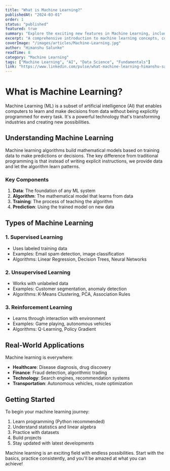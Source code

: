 ```yaml
---
title: "What is Machine Learning?"
publishedAt: "2024-03-01"
order: 1
status: "published"
featured: true
summary: "Explore the exciting new features in Machine Learning, including the fundamentals, types of learning, and real-world applications."
excerpt: "A comprehensive introduction to machine learning concepts, covering supervised, unsupervised, and reinforcement learning with practical examples."
coverImage: "/images/articles/Machine-Learning.jpg"
author: "Himanshu Salunke"
readTime: 8
category: "Machine Learning"
tags: ["Machine Learning", "AI", "Data Science", "Fundamentals"]
link: "https://www.linkedin.com/pulse/what-machine-learning-himanshu-salunke-dwgef/"
---
```


# What is Machine Learning?

Machine Learning (ML) is a subset of artificial intelligence (AI) that enables computers to learn and make decisions from data without being explicitly programmed for every task. It's a powerful technology that's transforming industries and creating new possibilities.

## Understanding Machine Learning

Machine learning algorithms build mathematical models based on training data to make predictions or decisions. The key difference from traditional programming is that instead of writing explicit instructions, we provide data and let the algorithm learn patterns.

### Key Components

1. **Data**: The foundation of any ML system
2. **Algorithm**: The mathematical model that learns from data
3. **Training**: The process of teaching the algorithm
4. **Prediction**: Using the trained model on new data

## Types of Machine Learning

### 1. Supervised Learning
- Uses labeled training data
- Examples: Email spam detection, image classification
- Algorithms: Linear Regression, Decision Trees, Neural Networks

### 2. Unsupervised Learning
- Works with unlabeled data
- Examples: Customer segmentation, anomaly detection
- Algorithms: K-Means Clustering, PCA, Association Rules

### 3. Reinforcement Learning
- Learns through interaction with environment
- Examples: Game playing, autonomous vehicles
- Algorithms: Q-Learning, Policy Gradient

## Real-World Applications

Machine learning is everywhere:

- **Healthcare**: Disease diagnosis, drug discovery
- **Finance**: Fraud detection, algorithmic trading
- **Technology**: Search engines, recommendation systems
- **Transportation**: Autonomous vehicles, route optimization

## Getting Started

To begin your machine learning journey:

1. Learn programming (Python recommended)
2. Understand statistics and linear algebra
3. Practice with datasets
4. Build projects
5. Stay updated with latest developments

Machine learning is an exciting field with endless possibilities. Start with the basics, practice consistently, and you'll be amazed at what you can achieve!

